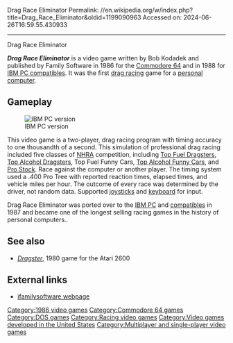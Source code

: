 Drag Race Eliminator
Permalink: //en.wikipedia.org/w/index.php?title=Drag_Race_Eliminator&oldid=1199090963
Accessed on: 2024-06-26T16:59:55.430933



------
Drag Race Eliminator
{{Unreferenced|date=February 2019}}
{{Infobox VG
|title = 
|image = Dre2.png
|caption = C64 title screen
|publisher = Family Software
|writer = Bob Kodadek
|released = [[1986 in video gaming|1986]]
|genre = [[Racing game|Racing]]
|modes = [[Single-player]], [[two-player]]
|platforms = [[Commodore 64]], [[IBM PC]]
}}

'''''Drag Race Eliminator''''' is a video game written by Bob Kodadek and published by Family Software in 1986 for the [[ Commodore 64]] and in 1988 for [[IBM PC compatible]]s. It was the first [[drag racing]] game for a [[personal computer]].{{cn|date=May 2017}}

==Gameplay==
[[File:Dre.png|thumb|left|IBM PC version]]

This video game is a two-player, drag racing program with timing accuracy to one thousandth of a second. This simulation of professional drag racing included five classes of [[National Hot Rod Association|NHRA]] competition, including [[Top fuel dragster|Top Fuel Dragsters]], [[Top Alcohol Dragster]]s, Top Fuel Funny Cars, [[Top Alcohol Funny Car]]s, and [[Pro Stock]]. Race against the computer or another player. The timing system used a .400 Pro Tree with reported reaction times, elapsed times, and vehicle miles per hour. The outcome of every race was determined by the driver, not random data. Supported [[joystick]]s and [[Computer keyboard|keyboard]] for input.

Drag Race Eliminator was ported over to the [[IBM PC]] and [[IBM PC compatible|compatibles]] in 1987 and became one of the longest selling racing games in the history of personal computers.{{Citation needed|date=February 2019}}.

==See also==
*''[[Dragster (video game)|Dragster]]'', 1980 game for the Atari 2600

==External links==
* [http://www.ifamilysoftware.com ifamilysoftware webpage]

[[Category:1986 video games]]
[[Category:Commodore 64 games]]
[[Category:DOS games]]
[[Category:Racing video games]]
[[Category:Video games developed in the United States]]
[[Category:Multiplayer and single-player video games]]


{{racing-videogame-stub}}